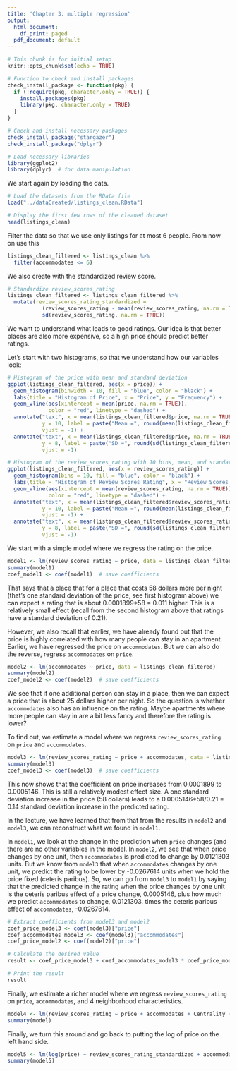 ```yaml
---
title: 'Chapter 3: multiple regression'
output:
  html_document:
    df_print: paged
  pdf_document: default
---
```


```r
# This chunk is for initial setup
knitr::opts_chunk$set(echo = TRUE)

# Function to check and install packages
check_install_package <- function(pkg) {
  if (!require(pkg, character.only = TRUE)) {
    install.packages(pkg)
    library(pkg, character.only = TRUE)
  }
}

# Check and install necessary packages
check_install_package("stargazer")
check_install_package("dplyr")

# Load necessary libraries
library(ggplot2)
library(dplyr)  # for data manipulation
```

We start again by loading the data.

```r
# Load the datasets from the RData file
load("../dataCreated/listings_clean.RData")

# Display the first few rows of the cleaned dataset
head(listings_clean)
```

Filter the data so that we use only listings for at most 6 people. From now on use this

```r
listings_clean_filtered <- listings_clean %>%
  filter(accommodates <= 6) 
```

We also create with the standardized review score.

```r
# Standardize review_scores_rating
listings_clean_filtered <- listings_clean_filtered %>%
  mutate(review_scores_rating_standardized = 
           (review_scores_rating - mean(review_scores_rating, na.rm = TRUE)) / 
           sd(review_scores_rating, na.rm = TRUE))
```

We want to understand what leads to good ratings. Our idea is that better places are also more expensive, so a high price should predict better ratings.

Let's start with two histograms, so that we understand how our variables look:

```r
# Histogram of the price with mean and standard deviation
ggplot(listings_clean_filtered, aes(x = price)) +
  geom_histogram(binwidth = 10, fill = "blue", color = "black") +
  labs(title = "Histogram of Price", x = "Price", y = "Frequency") +
  geom_vline(aes(xintercept = mean(price, na.rm = TRUE)), 
             color = "red", linetype = "dashed") +
  annotate("text", x = mean(listings_clean_filtered$price, na.rm = TRUE), 
           y = 10, label = paste("Mean =", round(mean(listings_clean_filtered$price, na.rm = TRUE), 2)), 
           vjust = -1) +
  annotate("text", x = mean(listings_clean_filtered$price, na.rm = TRUE), 
           y = 8, label = paste("SD =", round(sd(listings_clean_filtered$price, na.rm = TRUE), 2)), 
           vjust = -1)

# Histogram of the review_scores_rating with 10 bins, mean, and standard deviation
ggplot(listings_clean_filtered, aes(x = review_scores_rating)) +
  geom_histogram(bins = 10, fill = "blue", color = "black") +
  labs(title = "Histogram of Review Scores Rating", x = "Review Scores Rating", y = "Frequency") +
  geom_vline(aes(xintercept = mean(review_scores_rating, na.rm = TRUE)), 
             color = "red", linetype = "dashed") +
  annotate("text", x = mean(listings_clean_filtered$review_scores_rating, na.rm = TRUE), 
           y = 10, label = paste("Mean =", round(mean(listings_clean_filtered$review_scores_rating, na.rm = TRUE), 2)), 
           vjust = -1) +
  annotate("text", x = mean(listings_clean_filtered$review_scores_rating, na.rm = TRUE), 
           y = 8, label = paste("SD =", round(sd(listings_clean_filtered$review_scores_rating, na.rm = TRUE), 2)), 
           vjust = -1)
```

We start with a simple model where we regress the rating on the price.

```r
model1 <- lm(review_scores_rating ~ price, data = listings_clean_filtered)
summary(model1)
coef_model1 <- coef(model1)  # save coefficients
```

That says that a place that for a place that costs 58 dollars more per night (that's one standard deviation of the price, see first histogram above) we can expect a rating that is about 0.0001899*58 = 0.011 higher. This is a relatively small effect (recall from the second histogram above that ratings have a standard deviation of 0.21).

However, we also recall that earlier, we have already found out that the price is highly correlated with how many people can stay in an apartment. Earlier, we have regressed the price on `accommodates`. But we can also do the reverse, regress `accommodates` on `price`.

```r
model2 <- lm(accommodates ~ price, data = listings_clean_filtered)
summary(model2)
coef_model2 <- coef(model2)  # save coefficients
```

We see that if one additional person can stay in a place, then we can expect a price that is about 25 dollars higher per night. So the question is whether `accommodates` also has an influence on the rating. Maybe apartments where more people can stay in are a bit less fancy and therefore the rating is lower?

To find out, we estimate a model where we regress `review_scores_rating` on `price` and `accommodates`.

```r
model3 <- lm(review_scores_rating ~ price + accommodates, data = listings_clean_filtered)
summary(model3)
coef_model3 <- coef(model3)  # save coefficients
```

This now shows that the coefficient on price increases from 0.0001899 to 0.0005146. This is still a relatively modest effect size. A one standard deviation increase in the price (58 dollars) leads to a 0.0005146*58/0.21 = 0.14 standard deviation increase in the predicted rating.

In the lecture, we have learned that from that from the results in `model2` and `model3`, we can reconstruct what we found in `model1`.

In `model1`, we look at the change in the prediction when `price` changes (and there are no other variables in the model. In `model2`, we see that when price changes by one unit, then `accommodates` is predicted to change by 0.0121303 units. But we know from `model3` that when `accommodates` changes by one unit, we predict the rating to be lower by -0.0267614 units when we hold the price fixed (ceteris paribus). So, we can go from `model3` to `model1` by saying that the predicted change in the rating when the price changes by one unit is the ceteris paribus effect of a price change, 0.0005146, plus how much we predict `accommodates` to change, 0.0121303, times the ceteris paribus effect of `accommodates`, -0.0267614.

```r
# Extract coefficients from model3 and model2
coef_price_model3 <- coef(model3)["price"]
coef_accommodates_model3 <- coef(model3)["accommodates"]
coef_price_model2 <- coef(model2)["price"]

# Calculate the desired value
result <- coef_price_model3 + coef_accommodates_model3 * coef_price_model2

# Print the result
result
```

Finally, we estimate a richer model where we regress `review_scores_rating` on `price`, `accommodates`, and 4 neighborhood characteristics.

```r
model4 <- lm(review_scores_rating ~ price + accommodates + Centrality + Quietness + Coolness + Fanciness, data = listings_clean_filtered)
summary(model)
```

Finally, we turn this around and go back to putting the log of price on the left hand side.

```r
model5 <- lm(log(price) ~ review_scores_rating_standardized + accommodates + Centrality + Quietness + Coolness + Fanciness, data = listings_clean_filtered)
summary(model5)
```
